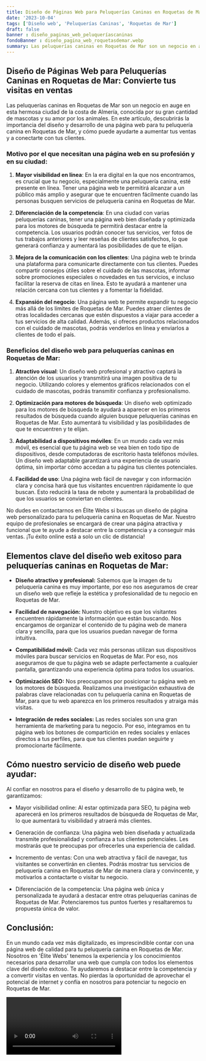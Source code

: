```yaml
---
title: Diseño de Páginas Web para Peluquerías Caninas en Roquetas de Mar
date: '2023-10-04'
tags: ['Diseño web', 'Peluquerías Caninas', 'Roquetas de Mar']
draft: false
banner : diseño_paginas_web_peluqueríascaninas
fondoBanner : diseño_pagina_web_roquetasdemar.webp
summary: Las peluquerías caninas en Roquetas de Mar son un negocio en auge en esta hermosa ciudad de la costa de Almería, conocida por su gran cantidad de mascotas y su amor por los animales. En este artículo, descubrirás la importancia del diseño y desarrollo de una página web para tu peluquería canina en Roquetas de Mar, y cómo puede ayudarte a aumentar tus ventas y a conectarte con tus clientes.
---
```


## Diseño de Páginas Web para Peluquerías Caninas en Roquetas de Mar: Convierte tus visitas en ventas

Las peluquerías caninas en Roquetas de Mar son un negocio en auge en esta hermosa ciudad de la costa de Almería, conocida por su gran cantidad de mascotas y su amor por los animales. En este artículo, descubrirás la importancia del diseño y desarrollo de una página web para tu peluquería canina en Roquetas de Mar, y cómo puede ayudarte a aumentar tus ventas y a conectarte con tus clientes.

### Motivo por el que necesitan una página web en su profesión y en su ciudad:

1. **Mayor visibilidad en línea**: En la era digital en la que nos encontramos, es crucial que tu negocio, especialmente una peluquería canina, esté presente en línea. Tener una página web te permitirá alcanzar a un público más amplio y asegurar que te encuentren fácilmente cuando las personas busquen servicios de peluquería canina en Roquetas de Mar.

2. **Diferenciación de la competencia**: En una ciudad con varias peluquerías caninas, tener una página web bien diseñada y optimizada para los motores de búsqueda te permitirá destacar entre la competencia. Los usuarios podrán conocer tus servicios, ver fotos de tus trabajos anteriores y leer reseñas de clientes satisfechos, lo que generará confianza y aumentará las posibilidades de que te elijan.

3. **Mejora de la comunicación con los clientes**: Una página web te brinda una plataforma para comunicarte directamente con tus clientes. Puedes compartir consejos útiles sobre el cuidado de las mascotas, informar sobre promociones especiales o novedades en tus servicios, e incluso facilitar la reserva de citas en línea. Esto te ayudará a mantener una relación cercana con tus clientes y a fomentar la fidelidad.

4. **Expansión del negocio**: Una página web te permite expandir tu negocio más allá de los límites de Roquetas de Mar. Puedes atraer clientes de otras localidades cercanas que estén dispuestos a viajar para acceder a tus servicios de alta calidad. Además, si ofreces productos relacionados con el cuidado de mascotas, podrás venderlos en línea y enviarlos a clientes de todo el país.

### Beneficios del diseño web para peluquerías caninas en Roquetas de Mar:

1. **Atractivo visual**: Un diseño web profesional y atractivo captará la atención de los usuarios y transmitirá una imagen positiva de tu negocio. Utilizando colores y elementos gráficos relacionados con el cuidado de mascotas, podrás transmitir confianza y profesionalismo.

2. **Optimización para motores de búsqueda**: Un diseño web optimizado para los motores de búsqueda te ayudará a aparecer en los primeros resultados de búsqueda cuando alguien busque peluquerías caninas en Roquetas de Mar. Esto aumentará tu visibilidad y las posibilidades de que te encuentren y te elijan.

3. **Adaptabilidad a dispositivos móviles**: En un mundo cada vez más móvil, es esencial que tu página web se vea bien en todo tipo de dispositivos, desde computadoras de escritorio hasta teléfonos móviles. Un diseño web adaptable garantizará una experiencia de usuario óptima, sin importar cómo accedan a tu página tus clientes potenciales.

4. **Facilidad de uso**: Una página web fácil de navegar y con información clara y concisa hará que tus visitantes encuentren rápidamente lo que buscan. Esto reducirá la tasa de rebote y aumentará la probabilidad de que los usuarios se conviertan en clientes.

No dudes en contactarnos en Élite Webs si buscas un diseño de página web personalizado para tu peluquería canina en Roquetas de Mar. Nuestro equipo de profesionales se encargará de crear una página atractiva y funcional que te ayude a destacar entre la competencia y a conseguir más ventas. ¡Tu éxito online está a solo un clic de distancia!

<GifSeo />

<Cta />

## Elementos clave del diseño web exitoso para peluquerías caninas en Roquetas de Mar:

- **Diseño atractivo y profesional:** Sabemos que la imagen de tu peluquería canina es muy importante, por eso nos aseguramos de crear un diseño web que refleje la estética y profesionalidad de tu negocio en Roquetas de Mar.

- **Facilidad de navegación:** Nuestro objetivo es que los visitantes encuentren rápidamente la información que están buscando. Nos encargamos de organizar el contenido de tu página web de manera clara y sencilla, para que los usuarios puedan navegar de forma intuitiva.

- **Compatibilidad móvil:** Cada vez más personas utilizan sus dispositivos móviles para buscar servicios en Roquetas de Mar. Por eso, nos aseguramos de que tu página web se adapte perfectamente a cualquier pantalla, garantizando una experiencia óptima para todos los usuarios.

- **Optimización SEO:** Nos preocupamos por posicionar tu página web en los motores de búsqueda. Realizamos una investigación exhaustiva de palabras clave relacionadas con tu peluquería canina en Roquetas de Mar, para que tu web aparezca en los primeros resultados y atraiga más visitas.

- **Integración de redes sociales:** Las redes sociales son una gran herramienta de marketing para tu negocio. Por eso, integramos en tu página web los botones de compartición en redes sociales y enlaces directos a tus perfiles, para que tus clientes puedan seguirte y promocionarte fácilmente.

## Cómo nuestro servicio de diseño web puede ayudar:

Al confiar en nosotros para el diseño y desarrollo de tu página web, te garantizamos:

- Mayor visibilidad online: Al estar optimizada para SEO, tu página web aparecerá en los primeros resultados de búsqueda de Roquetas de Mar, lo que aumentará tu visibilidad y atraerá más clientes.

- Generación de confianza: Una página web bien diseñada y actualizada transmite profesionalidad y confianza a tus clientes potenciales. Les mostrarás que te preocupas por ofrecerles una experiencia de calidad.

- Incremento de ventas: Con una web atractiva y fácil de navegar, tus visitantes se convertirán en clientes. Podrás mostrar tus servicios de peluquería canina en Roquetas de Mar de manera clara y convincente, y motivarlos a contactarte o visitar tu negocio.

- Diferenciación de la competencia: Una página web única y personalizada te ayudará a destacar entre otras peluquerías caninas de Roquetas de Mar. Potenciaremos tus puntos fuertes y resaltaremos tu propuesta única de valor.

## Conclusión:

En un mundo cada vez más digitalizado, es imprescindible contar con una página web de calidad para tu peluquería canina en Roquetas de Mar. Nosotros en 'Élite Webs' tenemos la experiencia y los conocimientos necesarios para desarrollar una web que cumpla con todos los elementos clave del diseño exitoso. Te ayudaremos a destacar entre la competencia y a convertir visitas en ventas. No pierdas la oportunidad de aprovechar el potencial de internet y confía en nosotros para potenciar tu negocio en Roquetas de Mar.

<Video />

<CtaBot job='Peluquerías Caninas' city='Roquetas de Mar'/>

<Gmaps query='Roquetas de Mar+españa+maps' />